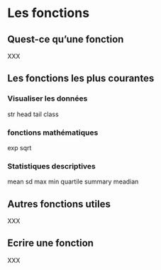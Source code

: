 # Les fonctions {#fonctions}

## Quest-ce qu'une fonction

XXX

## Les fonctions les plus courantes

### Visualiser les données

str
head
tail
class

### fonctions mathématiques

exp
sqrt

### Statistiques descriptives

mean
sd
max
min
quartile
summary
meadian

## Autres fonctions utiles

XXX

## Ecrire une fonction

XXX
